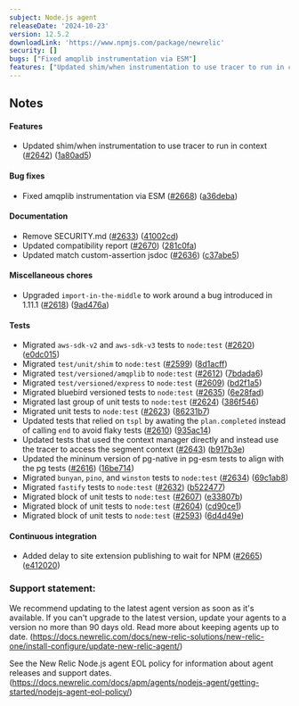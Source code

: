 ```yaml
---
subject: Node.js agent
releaseDate: '2024-10-23'
version: 12.5.2
downloadLink: 'https://www.npmjs.com/package/newrelic'
security: []
bugs: ["Fixed amqplib instrumentation via ESM"]
features: ["Updated shim/when instrumentation to use tracer to run in context"]
---
```


## Notes

#### Features

* Updated shim/when instrumentation to use tracer to run in context ([#2642](https://github.com/newrelic/node-newrelic/pull/2642)) ([1a80ad5](https://github.com/newrelic/node-newrelic/commit/1a80ad56a6d502182a0db368f40443467f7943df))

#### Bug fixes

* Fixed amqplib instrumentation via ESM ([#2668](https://github.com/newrelic/node-newrelic/pull/2668)) ([a36deba](https://github.com/newrelic/node-newrelic/commit/a36deba7ba7b46c4947fcb83db0a4f97bd4c0bf1))

#### Documentation

* Remove SECURITY.md ([#2633](https://github.com/newrelic/node-newrelic/pull/2633)) ([41002cd](https://github.com/newrelic/node-newrelic/commit/41002cd1c423c378bfbe024ebe7dae03d02d2949))
* Updated compatibility report ([#2670](https://github.com/newrelic/node-newrelic/pull/2670)) ([281c0fa](https://github.com/newrelic/node-newrelic/commit/281c0fa3be096a0ef3eef25b0f51df7ae8bf50bf))
* Updated match custom-assertion jsdoc ([#2636](https://github.com/newrelic/node-newrelic/pull/2636)) ([c37abe5](https://github.com/newrelic/node-newrelic/commit/c37abe5eb4528493bb3950e376bf780d6cd29023))

#### Miscellaneous chores

* Upgraded `import-in-the-middle` to work around a bug introduced in 1.11.1 ([#2618](https://github.com/newrelic/node-newrelic/pull/2618)) ([9ad476a](https://github.com/newrelic/node-newrelic/commit/9ad476a765eee472f510239b4265d10f0a50c666))

#### Tests

* Migrated `aws-sdk-v2` and `aws-sdk-v3` tests to `node:test` ([#2620](https://github.com/newrelic/node-newrelic/pull/2620)) ([e0dc015](https://github.com/newrelic/node-newrelic/commit/e0dc01571087c3d53434d2d21d77206592137b66))
* Migrated `test/unit/shim` to `node:test` ([#2599](https://github.com/newrelic/node-newrelic/pull/2599)) ([8d1acff](https://github.com/newrelic/node-newrelic/commit/8d1acffabf29ba6e0b5e20a675b87a81f893fc0a))
* Migrated `test/versioned/amqplib` to `node:test` ([#2612](https://github.com/newrelic/node-newrelic/pull/2612)) ([7bdada6](https://github.com/newrelic/node-newrelic/commit/7bdada678c18997c268cf19c56262b870bae5673))
* Migrated `test/versioned/express` to `node:test` ([#2609](https://github.com/newrelic/node-newrelic/pull/2609)) ([bd2f1a5](https://github.com/newrelic/node-newrelic/commit/bd2f1a53f8e03810e3c0aa5d042b6b256ec7346b))
* Migrated bluebird versioned tests to `node:test` ([#2635](https://github.com/newrelic/node-newrelic/pull/2635)) ([6e28fad](https://github.com/newrelic/node-newrelic/commit/6e28fad70390ffaf4df7ccbc96c88f79bb5d2fe2))
* Migrated last group of unit tests to `node:test` ([#2624](https://github.com/newrelic/node-newrelic/pull/2624)) ([386f546](https://github.com/newrelic/node-newrelic/commit/386f54682128d0dda8ad073a57cd45109c927fe1))
* Migrated unit tests to `node:test` ([#2623](https://github.com/newrelic/node-newrelic/pull/2623)) ([86231b7](https://github.com/newrelic/node-newrelic/commit/86231b7dec5bc5807ae26a88a7b8f2ff1535d9c4))
* Updated tests that relied on `tspl` by awating the `plan.completed` instead of calling `end` to avoid flaky tests ([#2610](https://github.com/newrelic/node-newrelic/pull/2610)) ([935ac14](https://github.com/newrelic/node-newrelic/commit/935ac14dbff7d11e797d290fb24a0d791ac9a61a))
* Updated tests that used the context manager directly and instead use the tracer to access the segment context ([#2643](https://github.com/newrelic/node-newrelic/pull/2643)) ([b917b3e](https://github.com/newrelic/node-newrelic/commit/b917b3ea9416eaf64bf365f6f46a0d4eafdfc437))
* Updated the mininum version of pg-native in pg-esm tests to align with the pg tests ([#2616](https://github.com/newrelic/node-newrelic/pull/2616)) ([16be714](https://github.com/newrelic/node-newrelic/commit/16be71404dcea903f3f7b7d4d238cc0a416d7b79))
* Migrated `bunyan`, `pino`, and `winston` tests to `node:test` ([#2634](https://github.com/newrelic/node-newrelic/pull/2634)) ([69c1ab8](https://github.com/newrelic/node-newrelic/commit/69c1ab8951f8cd405986e879399dff716f839a78))
* Migrated `fastify` tests to `node:test` ([#2632](https://github.com/newrelic/node-newrelic/pull/2632)) ([b522477](https://github.com/newrelic/node-newrelic/commit/b522477168c2049b12bcfd39ae485f9e5374f724))
* Migrated block of unit tests to `node:test` ([#2607](https://github.com/newrelic/node-newrelic/pull/2607)) ([e33807b](https://github.com/newrelic/node-newrelic/commit/e33807b817852bb7cdc93c9b171250df17a3b867))
* Migrated block of unit tests to `node:test` ([#2604](https://github.com/newrelic/node-newrelic/pull/2604)) ([cd90ce1](https://github.com/newrelic/node-newrelic/commit/cd90ce11908edc4376a704153f44d4f3ddfb6866))
* Migrated block of unit tests to `node:test` ([#2593](https://github.com/newrelic/node-newrelic/pull/2593)) ([6d4d49e](https://github.com/newrelic/node-newrelic/commit/6d4d49e075d8c4c687d4730b65aa39177e384ce5))

#### Continuous integration

* Added delay to site extension publishing to wait for NPM ([#2665](https://github.com/newrelic/node-newrelic/pull/2665)) ([e412020](https://github.com/newrelic/node-newrelic/commit/e412020865bab187d8c7d274cdc6973946286a1f))


### Support statement:

We recommend updating to the latest agent version as soon as it's available. If you can't upgrade to the latest version, update your agents to a version no more than 90 days old. Read more about keeping agents up to date. (https://docs.newrelic.com/docs/new-relic-solutions/new-relic-one/install-configure/update-new-relic-agent/)

See the New Relic Node.js agent EOL policy for information about agent releases and support dates. (https://docs.newrelic.com/docs/apm/agents/nodejs-agent/getting-started/nodejs-agent-eol-policy/)